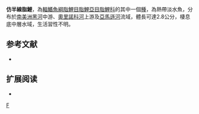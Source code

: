 {{Speciesbox 
| taxon = Hemigrammus mimus
| status = NE
| status_system = IUCN3.1
| authority =  [[Böhlke|Böhlke]], 1955
| synonyms = 
}}
'''仿半線脂鯉'''，為[[輻鰭魚綱|輻鰭魚綱]][[脂鯉目|脂鯉目]][[脂鯉亞目|脂鯉亞目]][[脂鯉科|脂鯉科]]的其中一個[[種|種]]，為熱帶淡水魚，分布於[[南美洲|南美洲]][[黑河|黑河]]中游、[[奧里諾科河|奧里諾科河]]上游及[[亞馬遜河|亞馬遜河]]流域，體長可達2.8公分，棲息底中層水域，生活習性不明。

==参考文献==
{{refbegin}}
*{{FishBase_species|genus=Hemigrammus|species=mimus|year=2013|month=12}}
{{refend}}

== 扩展阅读 ==
{{refbegin}}
*{{wikispecies-inline|Hemigrammus mimus|仿半線脂鯉}}
{{refend}}
{{fish-stub}}
{{Taxonbar|from=Q5392638}}

[[Category:半線脂鯉屬|F]]